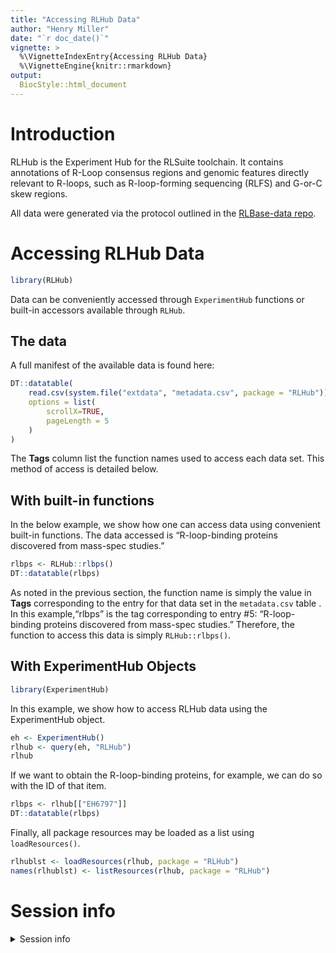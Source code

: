 ```yaml
---
title: "Accessing RLHub Data"
author: "Henry Miller"
date: "`r doc_date()`"
vignette: >
  %\VignetteIndexEntry{Accessing RLHub Data}
  %\VignetteEngine{knitr::rmarkdown}
output: 
  BiocStyle::html_document
---
```


# Introduction

RLHub is the Experiment Hub for the RLSuite toolchain. It contains annotations of R-Loop consensus regions and genomic features directly relevant to R-loops, such as R-loop-forming sequencing (RLFS) and G-or-C skew regions.

All data were generated via the protocol outlined in the [RLBase-data repo](https://github.com/Bishop-Laboratory/RLBase-data). 

# Accessing RLHub Data

```r
library(RLHub)
```

Data can be conveniently accessed through `ExperimentHub` functions or built-in accessors available through `RLHub`.

## The data

A full manifest of the available data is found here:

```r
DT::datatable(
    read.csv(system.file("extdata", "metadata.csv", package = "RLHub")),
    options = list(
        scrollX=TRUE,
        pageLength = 5
    )
)
```
The **Tags** column list the function names used to access each data set. This method of access is detailed below.

## With built-in functions

In the below example, we show how one can access data using convenient built-in functions. The data accessed is "R-loop-binding proteins discovered from mass-spec studies."

```r
rlbps <- RLHub::rlbps()
DT::datatable(rlbps)
```

As noted in the previous section, the function name is simply the value in **Tags** corresponding to the entry for that data set in the `metadata.csv` table . In this example,"rlbps" is the tag corresponding to entry \#5: "R-loop-binding proteins discovered from mass-spec studies." Therefore, the function to access this data is simply `RLHub::rlbps()`.

## With ExperimentHub Objects

```r
library(ExperimentHub)
```

In this example, we show how to access RLHub data using the ExperimentHub object.

```r
eh <- ExperimentHub()
rlhub <- query(eh, "RLHub")
rlhub
```

If we want to obtain the R-loop-binding proteins, for example, we can do so with the ID of that item.

```r
rlbps <- rlhub[["EH6797"]]
DT::datatable(rlbps)
```
Finally, all package resources may be loaded as a list using `loadResources()`.

```.r
rlhublst <- loadResources(rlhub, package = "RLHub")
names(rlhublst) <- listResources(rlhub, package = "RLHub")
```

# Session info

<details>
<summary>Session info</summary>

```r
sessionInfo()
```

</details>
